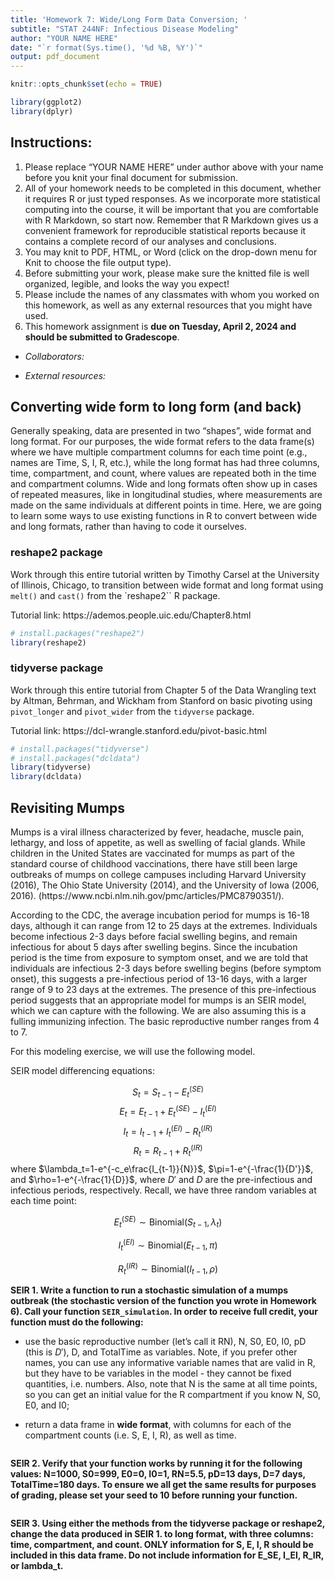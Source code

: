 ---
title: 'Homework 7: Wide/Long Form Data Conversion; '
subtitle: "STAT 244NF: Infectious Disease Modeling"
author: "YOUR NAME HERE"
date: "`r format(Sys.time(), '%d %B, %Y')`"
output: pdf_document
---

```{r setup, include=FALSE}
knitr::opts_chunk$set(echo = TRUE)

library(ggplot2)
library(dplyr)
```

## Instructions:

1. Please replace "YOUR NAME HERE" under author above with your name before you knit your final document for submission.
2. All of your homework needs to be completed in this document, whether it requires R or just typed responses. As we incorporate more statistical computing into the course, it will be important that you are comfortable with R Markdown, so start now. Remember that R Markdown gives us a convenient framework for reproducible statistical reports because it contains a complete record of our analyses and conclusions.
3. You may knit to PDF, HTML, or Word (click on the drop-down menu for Knit to choose the file output type). 
4. Before submitting your work, please make sure the knitted file is well organized, legible, and looks the way you expect!
5. Please include the names of any classmates with whom you worked on this homework, as well as any external resources that you might have used.
6. This homework assignment is **due on Tuesday, April 2, 2024 and should be submitted to Gradescope**.

- *Collaborators:*

- *External resources:*

## Converting wide form to long form (and back)

Generally speaking, data are presented in two "shapes", wide format and long format. For our purposes, the wide format refers to the data frame(s) where we have multiple compartment columns for each time point (e.g., names are Time, S, I, R, etc.), while the long format has had three columns, time, compartment, and count, where values are repeated both in the time and compartment columns. Wide and long formats often show up in cases of repeated measures, like in longitudinal studies, where measurements are made on the same individuals at different points in time. Here, we are going to learn some ways to use existing functions in R to convert between wide and long formats, rather than having to code it ourselves. 

### reshape2 package

Work through this entire tutorial written by Timothy Carsel at the University of Illinois, Chicago, to transition between wide format and long format using `melt()` and `cast()` from the `reshape2`` R package.

Tutorial link: https://ademos.people.uic.edu/Chapter8.html

```{r}
# install.packages("reshape2")
library(reshape2)


```

### tidyverse package

Work through this entire tutorial from Chapter 5 of the Data Wrangling text by Altman, Behrman, and Wickham from Stanford on basic pivoting using `pivot_longer` and `pivot_wider` from the `tidyverse` package. 

Tutorial link: https://dcl-wrangle.stanford.edu/pivot-basic.html 

```{r}
# install.packages("tidyverse")
# install.packages("dcldata")
library(tidyverse)
library(dcldata)


```

## Revisiting Mumps

Mumps is a viral illness characterized by fever, headache, muscle pain, lethargy, and loss of appetite, as well as swelling of facial glands. While children in the United States are vaccinated for mumps as part of the standard course of childhood vaccinations, there have still been large outbreaks of mumps on college campuses including Harvard University (2016), The Ohio State University (2014), and the University of Iowa (2006, 2016). (https://www.ncbi.nlm.nih.gov/pmc/articles/PMC8790351/).

According to the CDC, the average incubation period for mumps is 16-18 days, although it can range from 12 to 25 days at the extremes. Individuals become infectious 2-3 days before facial swelling begins, and remain infectious for about 5 days after swelling begins. Since the incubation period is the time from exposure to symptom onset, and we are told that individuals are infectious 2-3 days before swelling begins (before symptom onset), this suggests a pre-infectious period of 13-16 days, with a larger range of 9 to 23 days at the extremes. The presence of this pre-infectious period suggests that an appropriate model for mumps is an SEIR model, which we can capture with the following. We are also assuming this is a fulling immunizing infection. The basic reproductive number ranges from 4 to 7. 

For this modeling exercise, we will use the following model.

SEIR model differencing equations:

$$S_t=S_{t-1}-E^{(SE)}_t$$
$$E_t=E_{t-1}+E^{(SE)}_t-I^{(EI)}_t$$
$$I_t=I_{t-1}+I^{(EI)}_t-R^{(IR)}_t$$
$$R_t=R_{t-1}+R^{(IR)}_t$$
where $\lambda_t=1-e^{-c_e\frac{I_{t-1}}{N}}$, $\pi=1-e^{-\frac{1}{D'}}$, and $\rho=1-e^{-\frac{1}{D}}$, where $D'$ and $D$ are the pre-infectious and infectious periods, respectively. Recall, we have three random variables at each time point:

$$E_t^{(SE)} \sim \text{Binomial}(S_{t-1}, \lambda_t)$$

$$I_t^{(EI)} \sim \text{Binomial}(E_{t-1}, \pi)$$

$$R_t^{(IR)} \sim \text{Binomial}(I_{t-1}, \rho)$$

**SEIR 1. Write a function to run a stochastic simulation of a mumps outbreak (the stochastic version of the function you wrote in Homework 6). Call your function `SEIR_simulation`. In order to receive full credit, your function must do the following:**

- use the basic reproductive number (let's call it RN), N, S0, E0, I0, pD (this is $D'$), D, and TotalTime as variables. Note, if you prefer other names, you can use any informative variable names that are valid in R, but they have to be variables in the model - they cannot be fixed quantities, i.e. numbers. Also, note that N is the same at all time points, so you can get an initial value for the R compartment if you know N, S0, E0, and I0;

- return a data frame in **wide format**, with columns for each of the compartment counts (i.e. S, E, I, R), as well as time.

```{r}

```

**SEIR 2. Verify that your function works by running it for the following values: N=1000, S0=999, E0=0, I0=1, RN=5.5, pD=13 days, D=7 days, TotalTime=180 days. To ensure we all get the same results for purposes of grading, please set your seed to 10 before running your function.**

```{r}

```

**SEIR 3. Using either the methods from the tidyverse package or reshape2, change the data produced in SEIR 1. to long format, with three columns: time, compartment, and count. ONLY information for S, E, I, R should be included in this data frame. Do not include information for E_SE, I_EI, R_IR, or lambda_t.**

```{r}

```

